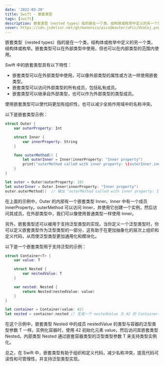 ```yaml
---
date: '2022-03-20'
title: Swift - 嵌套类型
tags: [swift]
description: 嵌套类型（nested types）指的是在一个类，结构体或枚举中定义的另一个类，结构体或枚举。嵌套类型可以在外部类型中使用，但也可以在内部类型的范围内使用。
cover: https://cdn.jsdelivr.net/gh/manonicu/pics@master/uPic/UVaCej.png
---
```


嵌套类型（nested types）指的是在一个类，结构体或枚举中定义的另一个类，结构体或枚举。嵌套类型可以在外部类型中使用，但也可以在内部类型的范围内使用。

Swift 中的嵌套类型具有以下特性：

- 嵌套类型可以在外部类型中使用，可以像外部类型的属性或方法一样使用嵌套类型。
- 嵌套类型可以访问外部类型的所有成员，包括私有成员。
- 嵌套类型可以继承自外部类型，也可以作为外部类型的类型成员。

使用嵌套类型可以使代码更加有组织性，也可以减少全局作用域中的名称冲突。

以下是嵌套类型示例：

```swift
struct Outer {
    var outerProperty: Int

    struct Inner {
        var innerProperty: String
    }

    func outerMethod() {
        let outerInner = Inner(innerProperty: "Inner property")
        print("outerMethod called with inner property: \(outerInner.innerProperty)")
    }
}

let outer = Outer(outerProperty: 10)
let outerInner = Outer.Inner(innerProperty: "Inner property")
outer.outerMethod()  // 输出 "outerMethod called with inner property: Inner property"
```

在上面的示例中，Outer 的内部有一个嵌套类型 Inner。Inner 中有一个成员 innerProperty。outerMethod 可以访问 Inner，并使用它创建一个实例，然后访问其成员。在外部类型中，我们可以像使用普通类型一样使用 Inner。

另外，嵌套类型还可以被用于支持泛型类型的实现。当你定义一个泛型类型时，你可以定义嵌套类型作为泛型类型的一部分，这有助于在更加抽象化的层次上组织和定义代码，从而使泛型类型更加通用化和模块化。

以下是一个嵌套类型用于支持泛型的示例：

```swift
struct Container<T> {
    var value: T

    struct Nested {
        var nestedValue: T
    }

    var nested: Nested {
        return Nested(nestedValue: value)
    }
}

let container = Container(value: 42)
let nested = container.nested // 生成一个 nestedValue 为 42 的 Container.Nested 实例
```

在这个示例中，嵌套类型 Nested 中的成员 nestedValue 的类型与容器的泛型类型参数 T 一样。实例化容器时，使用 42 初始化元素 value，然后访问其嵌套类型 Nested。内部类型 Nested 通过嵌套容器类型的泛型类型参数 T 来支持类型实例化。

总之，在 Swift 中，嵌套类型有助于组织和定义代码，减少名称冲突，提高代码可读性和可管理性，并支持泛型类型实现。
